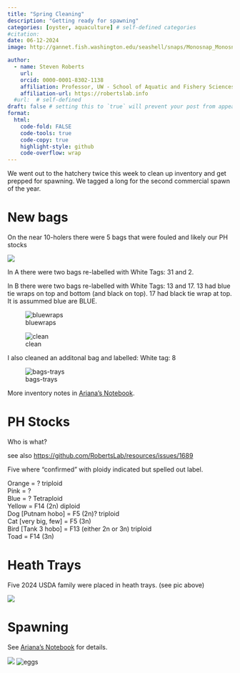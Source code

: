 ```yaml
---
title: "Spring Cleaning"
description: "Getting ready for spawning"
categories: [oyster, aquaculture] # self-defined categories
#citation: 
date: 06-12-2024
image: http://gannet.fish.washington.edu/seashell/snaps/Monosnap_Monosnap_2024-06-15_10-12-18.png # finding a good image

author:
  - name: Steven Roberts
    url: 
    orcid: 0000-0001-8302-1138
    affiliation: Professor, UW - School of Aquatic and Fishery Sciences
    affiliation-url: https://robertslab.info
  #url:  # self-defined
draft: false # setting this to `true` will prevent your post from appearing on your listing page until you're ready!
format:
  html:
    code-fold: FALSE
    code-tools: true
    code-copy: true
    highlight-style: github
    code-overflow: wrap
---
```


We went out to the hatchery twice this week to clean up inventory and get prepped for spawning. We tagged a long for the second commercial spawn of the year.

# New bags

On the near 10-holers there were 5 bags that were fouled and likely our PH stocks

![](<http://gannet.fish.washington.edu/seashell/snaps/Monosnap_Monosnap_2024-06-15_10-15-13.png>)

In A there were two bags re-labelled with White Tags: 31 and 2.

In B there were two bags re-labelled with White Tags: 13 and 17. 13 had blue tie wraps on top and bottom (and black on top). 17 had black tie wrap at top. It is assummed blue are BLUE.

![bluewraps](http://gannet.fish.washington.edu/seashell/snaps/Monosnap_Monosnap_2024-06-15_10-21-35.png)

![clean](http://gannet.fish.washington.edu/seashell/snaps/Monosnap_Monosnap_2024-06-15_10-22-38.png)

I also cleaned an additonal bag and labelled: White tag: 8


![bags-trays](http://gannet.fish.washington.edu/seashell/snaps/Monosnap_Monosnap_2024-06-15_10-24-16.png)

More inventory notes in [Ariana's Notebook](https://ahuffmyer.github.io/ASH_Putnam_Lab_Notebook/Point-Whitney-Field-Day-June-12-2024/).

# PH Stocks

Who is what? 

see also <https://github.com/RobertsLab/resources/issues/1689>

Five where "confirmed" with ploidy indicated but spelled out label.

Orange = ? triploid    
Pink = ?    
Blue = ? Tetraploid   
Yellow = F14 (2n) diploid   
Dog [Putnam hobo] = F5 (2n)? triploid   
Cat [very big, few] = F5 (3n)    
Bird [Tank 3 hobo] = F13 (either 2n or 3n) triploid    
Toad = F14 (3n)    


# Heath Trays

Five 2024 USDA family were placed in heath trays. (see pic above)

![](http://gannet.fish.washington.edu/seashell/snaps/Monosnap_Monosnap_2024-06-15_10-33-15.png)

# Spawning

See [Ariana's Notebook](https://ahuffmyer.github.io/ASH_Putnam_Lab_Notebook/Spawning-at-Point-Whitney-June-13-2024/) for details.

![](http://gannet.fish.washington.edu/seashell/snaps/Monosnap_Monosnap_2024-06-15_10-35-23.png)
![eggs](http://gannet.fish.washington.edu/seashell/snaps/Monosnap_Monosnap_2024-06-15_10-36-36.png)


